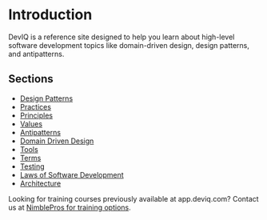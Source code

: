 # Introduction

DevIQ is a reference site designed to help you learn about high-level software development topics like  domain-driven design, design patterns, and antipatterns.

## Sections

- [Design Patterns](/design-patterns/design-patterns-overview)
- [Practices](/practices/practices-overview)
- [Principles](/principles/principles-overview)
- [Values](/values/values-overview)
- [Antipatterns](/antipatterns/antipatterns-overview)
- [Domain Driven Design](domain-driven-design/ddd-overview)
- [Tools](/tools/tools-overview)
- [Terms](/terms/terms-overview)
- [Testing](/testing/testing-overview)
- [Laws of Software Development](/laws/laws-overview)
- [Architecture](/architecture/architecture-overview)

Looking for training courses previously available at app.deviq.com? Contact us at [NimblePros for training options](https://nimblepros.com/).
